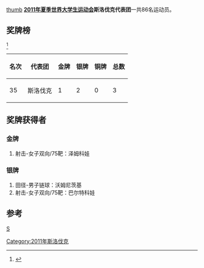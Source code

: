 [[文件:Flag_of_Slovakia.svg|thumb]]
'''[[2011年夏季世界大学生运动会|2011年夏季世界大学生运动会]]斯洛伐克代表团'''一共86名运动员。

==奖牌榜==
<ref>{{Cite web |url=http://match.sz2011.org/Medal/CHI.htm |title=奖牌榜 |accessdate=2021-01-23 |archive-date=2012-07-14 |archive-url=https://archive.is/20120714212414/http://match.sz2011.org/Medal/CHI.htm |dead-url=no }}</ref>
{| class="wikitable"
|-
! 名次 !! 代表团 !! 金牌 !! 银牌 !! 铜牌 !! 总数
|-
| 35 || 斯洛伐克  || 1  || 2  || 0  ||  3
|}

==奖牌获得者==
===金牌===
#射击-女子双向/75靶：泽姆科娃
===银牌===
#田径-男子链球：沃姆尼茨基
#射击-女子双向/75靶：巴尔特科娃
==参考==
<references/>
{{2011年夏季世界大学生运动会代表团}}
[[分类:2011年夏季世界大学生运动会代表团|S]]
[[Category:2011年斯洛伐克|Category:2011年斯洛伐克]]